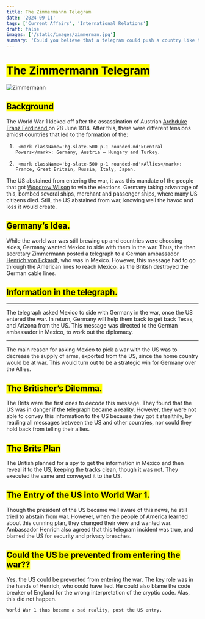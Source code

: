 ```yaml
---
title: The Zimmermannn Telegram
date: '2024-09-11'
tags: ['Current Affairs', 'International Relations']
draft: false
images: ['/static/images/zimmerman.jpg']
summary: 'Could you believe that a telegram could push a country like the US into a war? Not just a war but a world war? Read the case of Zimmermann’s telegraph, which provoked the US to enter World War 1.'
---
```

# <mark className='bg-green-500 p-1 rounded-md'>The Zimmermann Telegram</mark>

![Zimmermann](/static/images/zimmerman.jpg)

## <mark className='bg-blue-500 p-1 rounded-md'>Background</mark>

The World War 1 kicked off after the assassination of Austrian [Archduke Franz Ferdinand ](https://en.wikipedia.org/wiki/Archduke_Franz_Ferdinand_of_Austria) on 28 June 1914. After this, there were different tensions amidst countries that led to the formation of the:

1.  	<mark className='bg-slate-500 p-1 rounded-md'>Central Powers</mark>: Germany, Austria – Hungary and Turkey.
2.  	<mark className='bg-slate-500 p-1 rounded-md'>Allies</mark>: France, Great Britain, Russia, Italy, Japan.

The US abstained from entering the war, it was this mandate of the people that got [Woodrow Wilson](https://en.wikipedia.org/wiki/Woodrow_Wilson) to win the elections. Germany taking advantage of this, bombed several ships, merchant and passenger ships, where many US citizens died. Still, the US abstained from war, knowing well the havoc and loss it would create.


## <mark className='bg-blue-500 p-1 rounded-md'>Germany’s Idea.</mark>

While the world war was still brewing up and countries were choosing sides, Germany wanted Mexico to side with them in the war. Thus, the then secretary Zimmermann posted a telegraph to a German ambassador [Henrich von Eckardt](https://en.wikipedia.org/wiki/Heinrich_von_Eckardt), who was in Mexico. However, this message had to go through the American lines to reach Mexico, as the British destroyed the German cable lines.

## <mark className='bg-blue-500 p-1 rounded-md'>Information in the telegraph.</mark>
---
The telegraph asked Mexico to side with Germany in the war, once the US entered the war. 
In return, Germany will help them back to get back Texas, and Arizona from the US. 
This message was directed to the German ambassador in Mexico, to work out the diplomacy.

---

The main reason for asking Mexico to pick a war with the US was to decrease the supply of arms, exported from the US, 
since the home country would be at war. This would turn out to be a strategic win for Germany over the Allies.

## <mark className='bg-blue-500 p-1 rounded-md'>The Britisher’s Dilemma.</mark>

The Brits were the first ones to decode this message. They found that the US was in danger if the telegraph became a reality. However, they were not able to convey this information to the US because they got it stealthily, by reading all messages between the US and other countries, nor could they hold back from telling their allies.

## <mark className='bg-blue-500 p-1 rounded-md'>The Brits Plan</mark>
The British planned for a spy to get the information in Mexico and then reveal it to the US, keeping the tracks clean, though it was not. They executed the same and conveyed it to the US.

## <mark className='bg-blue-500 p-1 rounded-md'>The Entry of the US into World War 1.</mark>
Though the president of the US became well aware of this news, he still tried to abstain from war. However, when the people of America learned about this cunning plan, they changed their view and wanted war. Ambassador Henrich also agreed that this telegram incident was true, and blamed the US for security and privacy breaches.

 
## <mark className='bg-blue-500 p-1 rounded-md'>Could the US be prevented from entering the war??</mark>
Yes, the US could be prevented from entering the war. The key role was in the hands of Henrich, who could have lied. He could also blame the code breaker of England for the wrong interpretation of the cryptic code. Alas, this did not happen.

`World War 1 thus became a sad reality, post the US entry.`
